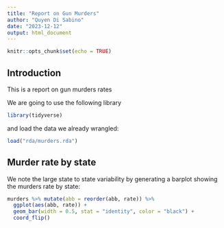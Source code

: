 ```yaml
---
title: "Report on Gun Murders"
author: "Quyen Di Sabino"
date: "2023-12-12"
output: html_document
---
```


```r
knitr::opts_chunk$set(echo = TRUE)
```

## Introduction

This is a report on gun murders rates

We are going to use the following library

```r
library(tidyverse)
```
and load the data we already wrangled:

```r
load("rda/murders.rda")
```

## Murder rate by state

We note the large state to state variability by generating a barplot showing the murders rate by state:


```r
murders %>% mutate(abb = reorder(abb, rate)) %>%
  ggplot(aes(abb, rate)) +
  geom_bar(width = 0.5, stat = "identity", color = "black") +
  coord_flip()
```